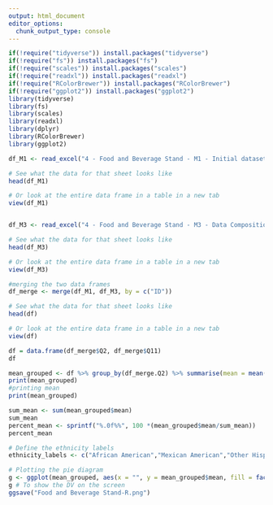```yaml
---
output: html_document
editor_options: 
  chunk_output_type: console
---
```

```r
if(!require("tidyverse")) install.packages("tidyverse")
if(!require("fs")) install.packages("fs")
if(!require("scales")) install.packages("scales")
if(!require("readxl")) install.packages("readxl")
if(!require("RColorBrewer")) install.packages("RColorBrewer")
if(!require("ggplot2")) install.packages("ggplot2")
library(tidyverse)
library(fs)
library(scales)
library(readxl)
library(dplyr)
library(RColorBrewer)
library(ggplot2)

df_M1 <- read_excel("4 - Food and Beverage Stand - M1 - Initial dataset.xlsx")

# See what the data for that sheet looks like
head(df_M1)

# Or look at the entire data frame in a table in a new tab
view(df_M1)


df_M3 <- read_excel("4 - Food and Beverage Stand - M3 - Data Composition.xlsx")

# See what the data for that sheet looks like
head(df_M3)

# Or look at the entire data frame in a table in a new tab
view(df_M3)

#merging the two data frames
df_merge <- merge(df_M1, df_M3, by = c("ID"))   

# See what the data for that sheet looks like
head(df)

# Or look at the entire data frame in a table in a new tab
view(df)

df = data.frame(df_merge$Q2, df_merge$Q11)
df

mean_grouped <- df %>% group_by(df_merge.Q2) %>% summarise(mean = mean(df_merge.Q11))
print(mean_grouped)
#printing mean
print(mean_grouped)

sum_mean <- sum(mean_grouped$mean)
sum_mean
percent_mean <- sprintf("%.0f%%", 100 *(mean_grouped$mean/sum_mean))
percent_mean

# Define the ethnicity labels
ethnicity_labels <- c("African American","Mexican American","Other Hispanic","Asian","Southeast Asian","Pacific Islander","Filipino","Multiple Ethnicities","White","Other/Not Stated","International")

# Plotting the pie diagram
g <- ggplot(mean_grouped, aes(x = "", y = mean_grouped$mean, fill = factor(mean_grouped$df_merge.Q2, labels = ethnicity_labels))) + geom_col(color = "white") + ggtitle("Food and Beverage Stand") + geom_text(aes(x = 1.5, label = percent_mean), position = position_stack(vjust = 0.5), labels = ethnicity_labels) + coord_polar("y") + display.brewer.all() + theme_void() + theme(plot.title = element_text(hjust = 0.5)) + theme(legend.title=element_blank())
g # To show the DV on the screen
ggsave("Food and Beverage Stand-R.png")
```

